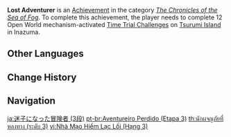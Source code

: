 {{Achievement Infobox
|title        = Lost Adventurer
|id           = 80125
|order id     = 0125
|category     = The Chronicles of the Sea of Fog
|description  = Complete 12 Open World mechanism-activated [[Time Trial Challenge]]s on [[Tsurumi Island]] in [[Inazuma]].
|requirements = 
|primogems    = 20
|tracking     = Tracks the amount of Open World mechanism-activated Time Trial Challenges completed.
|topic        = Time Trial Challenges
|set          = Lost Adventurer
|tier         = 3
|tiers_total  = 3
}}
'''Lost Adventurer''' is an [[Achievement]] in the category ''[[The Chronicles of the Sea of Fog]]''. To complete this achievement, the player needs to complete 12 Open World mechanism-activated [[Time Trial Challenge]]s on [[Tsurumi Island]] in Inazuma.
<!--
==Trivia==

==Video Guides==
{{EVT
|video1   = 
|caption1 = 
}}
-->
==Other Languages==
{{Transclude|Lost Adventurer|Other Languages}}

==Change History==
{{Change History|2.2}}
<!--
==References==
{{Reflist}}
-->
==Navigation==
{{Achievement Navbox}}

[[ja:迷子になった冒険者 (3段)]]
[[pt-br:Aventureiro Perdido (Etapa 3)]]
[[th:นักผจญภัยที่หลงทาง (ระดับ 3)]]
[[vi:Nhà Mạo Hiểm Lạc Lối (Hạng 3)]]